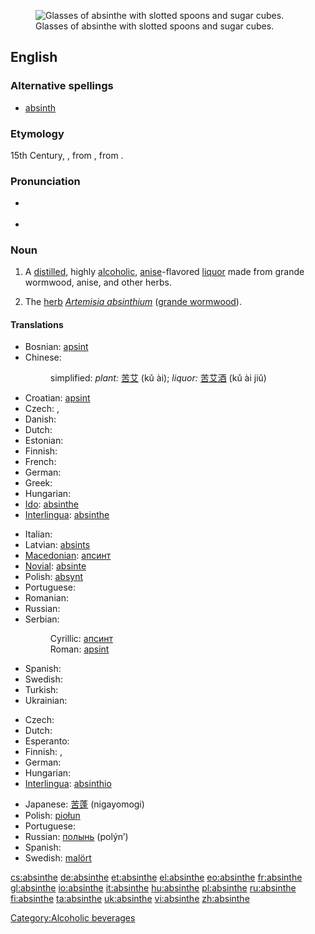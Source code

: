 {{wikipedia}}
[[Image:Two-absinthe-glasses.jpg|thumb|right|Glasses of absinthe with slotted spoons and sugar cubes.]]
==English==

===Alternative spellings===
* [[absinth]]

===Etymology===
15th Century, {{etyl|fr}} {{term|absinthe|lang=fr}}, from {{etyl|la}} {{term|absinthium|lang=la}}, from {{etyl|grc}} {{term|αψίνθιον|tr=apsinthion||wormwood|sc=polytonic|lang=grc}}.

===Pronunciation===
* {{a|UK}} {{IPA|/ˈæb.sɪnθ/}} {{SAMPA|/"{b.sInT/}}
* {{a|US}} {{audio|en-us-absinthe.ogg|absinthe}}

===Noun===
{{en-noun}}

# A [[distill]]ed, highly [[alcoholic]], [[anise]]-flavored [[liquor]] made from grande wormwood, anise, and other herbs.
# {{obsolete}} The [[herb]] ''[[absinthium|Artemisia absinthium]]'' ([[grande wormwood]]).

====Translations====
{{trans-top|liquor}}
* Bosnian: [[apsint]] {{m}}
* Chinese:
*: simplified: ''plant:'' [[苦艾]] (kǔ ài); ''liquor:'' [[苦艾酒]] (kǔ ài jiǔ)
* Croatian: [[apsint]] {{m}}
* Czech: {{t-|cs|absinth|m}}, {{t-|cs|absint|m}}
* Danish: {{t-|da|absint}}
* Dutch: {{t+|nl|absint}}
* Estonian: {{t+|et|absint}}
* Finnish: {{t+|fi|absintti}}
* French: {{t+|fr|absinthe|m}}
* German: {{t+|de|Absinth|m}}
* Greek: {{t+|el|αψέντι|tr=apséndi|sc=Grek}}
* Hungarian: {{t+|hu|abszint}}
* [[Ido]]: [[#Ido|absinthe]]
* [[Interlingua]]: [[#Interlingua|absinthe]]
{{trans-mid}}
* Italian: {{t+|it|assenzio}}
* Latvian: [[absints]]
* [[Macedonian]]: [[апсинт]] {{m}}
* [[Novial]]: [[absinte]]
* Polish: [[absynt]] {{m}}
* Portuguese: {{t+|pt|absinto|m}}
* Romanian: {{t-|ro|absint}}
* Russian: {{t+|ru|абсент|m|tr=absént|sc=Cyrl}}
* Serbian:
*: Cyrillic: [[апсинт]] {{m}}
*: Roman: [[apsint]] {{m}}
* Spanish: {{t+|es|ajenjo|m}}
* Swedish: {{t+|sv|absint}}
* Turkish: {{t-|tr|absint}}
* Ukrainian: {{t+|uk|абсент|m|sc=Cyrl|xs=Ukrainian}}
{{trans-bottom}}

{{trans-top|''Artemisia absinthium''}}
* Czech: {{t+|cs|pelyněk|m}}
* Dutch: {{t+|nl|alsem|m}}
* Esperanto: {{t+|eo|absinto|xs=Esperanto}}
* Finnish: {{t+|fi|koiruoho}}, {{t+|fi|mali}}
* German: {{t+|de|Wermut|m}}
* Hungarian: {{t-|hu|fehér üröm}}
* [[Interlingua]]: [[absinthio]]
{{trans-mid}}
* Japanese: [[苦蓬]] (nigayomogi)
* Polish: [[piołun]] {{m}}
* Portuguese: {{t+|pt|absinto|m}}
* Russian: [[полынь]] (polýn’) {{f}}
* Spanish: {{t+|es|ajenjo|m}}
* Swedish: [[malört]] {{c}}
{{trans-bottom}}

[[Category:Alcoholic beverages]]

[[cs:absinthe]]
[[de:absinthe]]
[[et:absinthe]]
[[el:absinthe]]
[[eo:absinthe]]
[[fr:absinthe]]
[[gl:absinthe]]
[[io:absinthe]]
[[it:absinthe]]
[[hu:absinthe]]
[[pl:absinthe]]
[[ru:absinthe]]
[[fi:absinthe]]
[[ta:absinthe]]
[[uk:absinthe]]
[[vi:absinthe]]
[[zh:absinthe]]